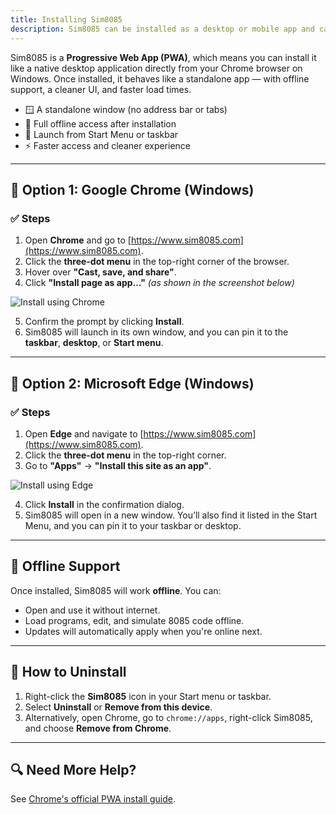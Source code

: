 ```yaml
---
title: Installing Sim8085
description: Sim8085 can be installed as a desktop or mobile app and can be used offline.
---
```


Sim8085 is a **Progressive Web App (PWA)**, which means you can install it like a native desktop
application directly from your Chrome browser on Windows. Once installed, it behaves like a
standalone app — with offline support, a cleaner UI, and faster load times.

* 🪟 A standalone window (no address bar or tabs)
* 🛫 Full offline access after installation
* 📌 Launch from Start Menu or taskbar
* ⚡ Faster access and cleaner experience

---

## 🧭 Option 1: Google Chrome (Windows)

### ✅ Steps

1. Open **Chrome** and go to [https://www.sim8085.com](https://www.sim8085.com).
2. Click the **three-dot menu** in the top-right corner of the browser.
3. Hover over **"Cast, save, and share"**.
4. Click **"Install page as app…"**
   *(as shown in the screenshot below)*

![Install using Chrome](../images/install-using-chrome.png)

5. Confirm the prompt by clicking **Install**.
6. Sim8085 will launch in its own window, and you can pin it to the **taskbar**, **desktop**, or **Start menu**.

---

## 🧭 Option 2: Microsoft Edge (Windows)

### ✅ Steps

1. Open **Edge** and navigate to [https://www.sim8085.com](https://www.sim8085.com).
2. Click the **three-dot menu** in the top-right corner.
3. Go to **"Apps"** → **"Install this site as an app"**.

![Install using Edge](../images/install-using-edge.png)

4. Click **Install** in the confirmation dialog.
5. Sim8085 will open in a new window. You’ll also find it listed in the Start Menu, and you can pin it to your taskbar or desktop.

---

## 📡 Offline Support

Once installed, Sim8085 will work **offline**. You can:

* Open and use it without internet.
* Load programs, edit, and simulate 8085 code offline.
* Updates will automatically apply when you're online next.

---

## 🧽 How to Uninstall

1. Right-click the **Sim8085** icon in your Start menu or taskbar.
2. Select **Uninstall** or **Remove from this device**.
3. Alternatively, open Chrome, go to `chrome://apps`, right-click Sim8085, and choose **Remove from Chrome**.

---

## 🔍 Need More Help?

See [Chrome's official PWA install guide](https://support.google.com/chrome/answer/9658361).

